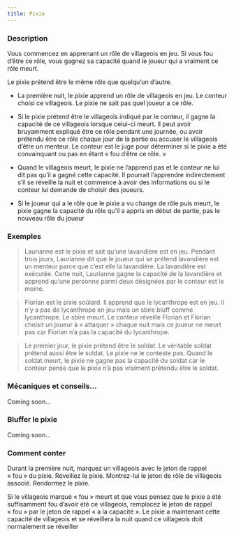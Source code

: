 ```yaml
---
title: Pixie
---
```



<Role PIXIE header />

### Description

Vous commencez en apprenant un rôle de villageois en jeu. Si vous fou d’être ce rôle, vous gagnez sa capacité quand le joueur qui a vraiment ce rôle meurt.

Le pixie prétend être le même rôle que quelqu’un d’autre.

-   La première nuit, le pixie apprend un rôle de villageois en jeu. Le conteur choisi ce villageois. Le pixie ne sait pas quel joueur a ce rôle.

-   Si le pixie prétend être le villageois indiqué par le conteur, il gagne la capacité de ce villageois lorsque celui-ci meurt. Il peut avoir bruyamment expliqué être ce rôle pendant une journée, ou avoir prétendu être ce rôle chaque jour de la partie ou accuser le villageois d’être un menteur. Le conteur est le juge pour déterminer si le pixie a été convainquant ou pas en étant « fou d’être ce rôle. »

-   Quand le villageois meurt, le pixie ne l’apprend pas et le conteur ne lui dit pas qu’il a gagné cette capacité. Il pourrait l’apprendre indirectement s’il se réveille la nuit et commence à avoir des informations ou si le conteur lui demande de choisir des joueurs.

-   Si le joueur qui a le rôle que le pixie a vu change de rôle puis meurt, le pixie gagne la capacité du rôle qu’il a appris en début de partie, pas le nouveau rôle du joueur

### Exemples

> Laurianne est le pixie et sait qu’une lavandière est en jeu. Pendant trois jours, Laurianne dit que le joueur qui se prétend lavandière est un menteur parce que c’est elle la lavandière. La lavandière est exécutée. Cette nuit, Laurianne gagne la capacité de la lavandière et apprend qu’une personne parmi deux désignées par le conteur est le moine.

> Florian est le pixie soûlard. Il apprend que le lycanthrope est en jeu. Il n’y a pas de lycanthrope en jeu mais un sbire bluff comme lycanthrope. Le sbire meurt. Le conteur réveille Florian et Florian choisit un joueur à « attaquer » chaque nuit mais ce joueur ne meurt pas car Florian n’a pas la capacité du lycanthrope.

> Le premier jour, le pixie prétend être le soldat. Le véritable soldat prétend aussi être le soldat. Le pixie ne le conteste pas. Quand le soldat meurt, le pixie ne gagne pas la capacité du soldat car le conteur pense que le pixie n’a pas vraiment prétendu être le soldat.

### Mécaniques et conseils...

Coming soon...

### Bluffer le pixie

Coming soon...

### Comment conter

Durant la première nuit, marquez un villageois avec le jeton de rappel « fou » du pixie. Réveillez le pixie. Montrez-lui le jeton de rôle de villageois associé. Rendormez le pixie.

Si le villageois marqué « fou » meurt et que vous pensez que le pixie a été suffisamment fou d’avoir été ce villageois, remplacez le jeton de rappel « fou » par le jeton de rappel « a la capacité ». Le pixie a maintenant cette capacité de villageois et se réveillera la nuit quand ce villageois doit normalement se réveiller